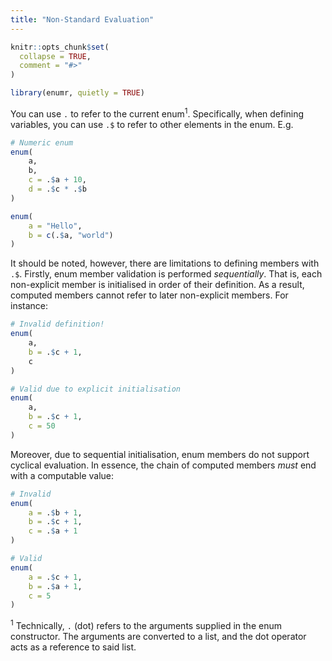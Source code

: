 ```yaml
---
title: "Non-Standard Evaluation"
---
```


```r
knitr::opts_chunk$set(
  collapse = TRUE,
  comment = "#>"
)
```

```r
library(enumr, quietly = TRUE)
```


You can use `.` to refer to the current enum<sup>1</sup>. Specifically, when defining variables, you can use `.$` to refer to other elements in the enum. E.g.

```r
# Numeric enum
enum(
    a,
    b,
    c = .$a + 10,
    d = .$c * .$b
)

enum(
    a = "Hello",
    b = c(.$a, "world")
)

```

It should be noted, however, there are limitations to defining members with `.$`. Firstly, enum member validation is performed *sequentially*. That is, each non-explicit member is initialised in order of their definition. As a result, computed members cannot refer to later non-explicit members. For instance:

```r
# Invalid definition!
enum(
    a,
    b = .$c + 1,
    c
)

# Valid due to explicit initialisation
enum(
    a,
    b = .$c + 1,
    c = 50
)
```

Moreover, due to sequential initialisation, enum members do not support cyclical evaluation. In essence, the chain of computed members *must* end with a computable value:

```r
# Invalid
enum(
    a = .$b + 1,
    b = .$c + 1,
    c = .$a + 1
)

# Valid
enum(
    a = .$c + 1,
    b = .$a + 1,
    c = 5
)
```

<sup>1</sup> Technically, `.` (dot) refers to the arguments supplied in the enum constructor. The arguments are converted to a list, and the dot operator acts as a reference to said list.
